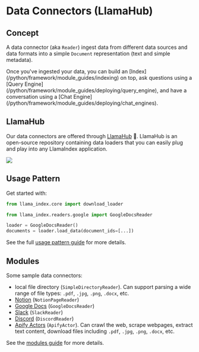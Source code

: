 # Data Connectors (LlamaHub)

## Concept

A data connector (aka `Reader`) ingest data from different data sources and data formats into a simple `Document` representation (text and simple metadata).

<Aside type="tip">
Once you've ingested your data, you can build an [Index](/python/framework/module_guides/indexing) on top, ask questions using a [Query Engine](/python/framework/module_guides/deploying/query_engine), and have a conversation using a [Chat Engine](/python/framework/module_guides/deploying/chat_engines).
</Aside>

## LlamaHub

Our data connectors are offered through [LlamaHub](https://llamahub.ai/) 🦙.
LlamaHub is an open-source repository containing data loaders that you can easily plug and play into any LlamaIndex application.

![](./../../../_static/data_connectors/llamahub.png)

## Usage Pattern

Get started with:

```python
from llama_index.core import download_loader

from llama_index.readers.google import GoogleDocsReader

loader = GoogleDocsReader()
documents = loader.load_data(document_ids=[...])
```

See the full [usage pattern guide](/python/framework/module_guides/loading/connector/usage_pattern) for more details.

## Modules

Some sample data connectors:

- local file directory (`SimpleDirectoryReader`). Can support parsing a wide range of file types: `.pdf`, `.jpg`, `.png`, `.docx`, etc.
- [Notion](https://developers.notion.com/) (`NotionPageReader`)
- [Google Docs](https://developers.google.com/docs/api) (`GoogleDocsReader`)
- [Slack](https://api.slack.com/) (`SlackReader`)
- [Discord](https://discord.com/developers/docs/intro) (`DiscordReader`)
- [Apify Actors](https://llamahub.ai/l/readers/llama-index-readers-apify) (`ApifyActor`). Can crawl the web, scrape webpages, extract text content, download files including `.pdf`, `.jpg`, `.png`, `.docx`, etc.

See the [modules guide](/python/framework/module_guides/loading/connector/modules) for more details.
